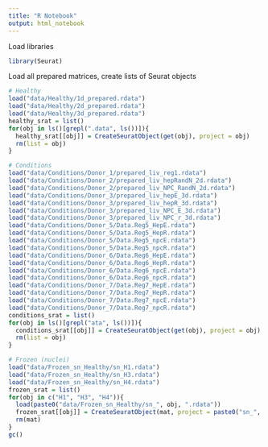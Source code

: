 ```yaml
---
title: "R Notebook"
output: html_notebook
---
```




Load libraries

```r
library(Seurat)
```

Load all prepared matrices, create lists of Seurat objects

```r
# Healthy
load("data/Healthy/1d_prepared.rdata")
load("data/Healthy/2d_prepared.rdata")
load("data/Healthy/3d_prepared.rdata")
healthy_srat = list()
for(obj in ls()[grepl(".data", ls())]){
  healthy_srat[[obj]] = CreateSeuratObject(get(obj), project = obj)
  rm(list = obj)
}

# Conditions
load("data/Conditions/Donor_1/prepared_liv_reg1.rdata")
load("data/Conditions/Donor_2/prepared_liv_hepRandN_2d.rdata")
load("data/Conditions/Donor_2/prepared_liv_NPC_RandN_2d.rdata")
load("data/Conditions/Donor_3/prepared_liv_hepE_3d.rdata")
load("data/Conditions/Donor_3/prepared_liv_hepR_3d.rdata")
load("data/Conditions/Donor_3/prepared_liv_NPC_E_3d.rdata")
load("data/Conditions/Donor_3/prepared_liv_NPC_r_3d.rdata")
load("data/Conditions/Donor_5/Data.Reg5_HepE.rdata")
load("data/Conditions/Donor_5/Data.Reg5_HepR.rdata")
load("data/Conditions/Donor_5/Data.Reg5_npcE.rdata")
load("data/Conditions/Donor_5/Data.Reg5_npcR.rdata")
load("data/Conditions/Donor_6/Data.Reg6_HepE.rdata")
load("data/Conditions/Donor_6/Data.Reg6_HepR.rdata")
load("data/Conditions/Donor_6/Data.Reg6_npcE.rdata")
load("data/Conditions/Donor_6/Data.Reg6_npcR.rdata")
load("data/Conditions/Donor_7/Data.Reg7_HepE.rdata")
load("data/Conditions/Donor_7/Data.Reg7_HepR.rdata")
load("data/Conditions/Donor_7/Data.Reg7_npcE.rdata")
load("data/Conditions/Donor_7/Data.Reg7_npcR.rdata")
conditions_srat = list()
for(obj in ls()[grepl("ata", ls())]){
  conditions_srat[[obj]] = CreateSeuratObject(get(obj), project = obj)
  rm(list = obj)
}

# Frozen (nuclei)
load("data/Frozen_sn_Healthy/sn_H1.rdata")
load("data/Frozen_sn_Healthy/sn_H3.rdata")
load("data/Frozen_sn_Healthy/sn_H4.rdata")
frozen_srat = list()
for(obj in c("H1", "H3", "H4")){
  load(paste0("data/Frozen_sn_Healthy/sn_", obj, ".rdata"))
  frozen_srat[[obj]] = CreateSeuratObject(mat, project = paste0("sn_", obj))
  rm(mat)
}
gc()
```



```r

```

